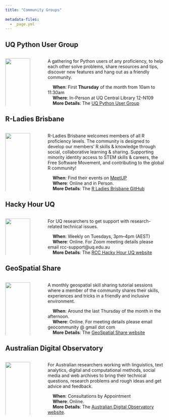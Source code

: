 ```yaml
---
title: "Community Groups"
 
metadata-files:
  - _page.yml
---
```


<!-- ## ResBaz2023Qld -->

<!-- ::: columns -->

<!-- ::: {.column width="17%"} -->

<!-- <p float="left"> -->

<!-- [![](images/ResBazQLD_2023.png){fig-alt="ResBaz2023Qld Logo" width="100%"}](https://resbaz.github.io/resbaz2023qld/) -->

<!-- </p> -->

<!-- ::: -->

<!-- ::: {.column width="3%"} -->

<!-- empty column to create gap -->

<!-- ::: -->

<!-- ::: {.column width="80%"} -->

<!-- The 2023 Queensland Research Bazaar will be a three-day intensive conference held at UQ where researchers will come together to attend workshops and network to up-skill in 'next generation digital research tools and skills'. -->

<!-- Researchers at ALL levels from ALL disciplines. PhD candidates, research Masters students and early career researchers are especially encouraged to attend. -->

<!-- |     **When**: November 21-23 2023 -->

<!-- |     **Where**: UQ St Lucia in the Michie Building -->

<!-- |     **More Details**: The [ResBaz2023Qld Website](https://resbaz.github.io/resbaz2023qld/) -->

<!-- ::: -->

<!-- ::: -->

## UQ Python User Group

::: columns
::: {.column width="17%"}
<p float="left">

[![](images/python-logo-only.svg){fig-alt="Python Logo" width="100%"}](https://bit.ly/uqpug)

</p>
:::

::: {.column width="3%"}
<!-- empty column to create gap -->
:::

::: {.column width="80%"}
A gathering for Python users of any proficiency, to help each other solve problems, share resources and tips, discover new features and hang out as a friendly community.

|     **When**: First **Thursday** of the month from 10am to 11:30am

|     **Where**: In-Person at UQ Central Library 12-N109

|     **More Details**: The [UQ Python User Group](https://bit.ly/uqpug)
:::
:::

## R-Ladies Brisbane

::: columns
::: {.column width="17%"}
<p float="left">

[![](images/rladies.jpg){fig-alt="RLadies Logo" width="100%"}](https://github.com/rladies/meetup-presentations_brisbane)

</p>
:::

::: {.column width="3%"}
<!-- empty column to create gap -->
:::

::: {.column width="80%"}
R-Ladies Brisbane welcomes members of all R proficiency levels. The community is designed to develop our members' R skills & knowledge through social, collaborative learning & sharing. Supporting minority identity access to STEM skills & careers, the Free Software Movement, and contributing to the global R community!

|     **When**: Find their events on [MeetUP](https://www.meetup.com/rladies-brisbane/)

|     **Where**: Online and in Person.

|     **More Details**: The [R Ladies Brisbane GitHub](https://github.com/rladies/meetup-presentations_brisbane)
:::
:::

## Hacky Hour UQ

::: columns
::: {.column width="17%"}
<p float="left">

[![](images/uqhackyhour.png){fig-alt="UQ Hack Hour" width="100%"}](https://rcc.uq.edu.au/meetups#hacky-hour)

</p>
:::

::: {.column width="3%"}
<!-- empty column to create gap -->
:::

::: {.column width="80%"}
For UQ researchers to get support with research-related technical issues.

|     **When**: Weekly on Tuesdays, 3pm--4pm (AEST)

|     **Where**: Online. For Zoom meeting details please email rcc-support\@uq.edu.au

|     **More Details**: The [RCC Hacky Hour UQ website](https://rcc.uq.edu.au/meetups#hacky-hour)
:::
:::

## GeoSpatial Share

::: columns
::: {.column width="17%"}
<p float="left">

[![](images/turkeypin.svg){fig-alt="GeoSpatial Share Logo" width="100%"}](https://brisbane-geocommunity.netlify.app/)

</p>
:::

::: {.column width="3%"}
<!-- empty column to create gap -->
:::

::: {.column width="80%"}
A monthly geospatial skill sharing tutorial sessions where a member of the community shares their skills, experiences and tricks in a friendly and inclusive environment.

|     **When**: Around the last Thursday of the month in the afternoon.

|     **Where**: Online. For meeting details please email geocommunity \@ gmail dot com

|     **More Details**: The [GeoSpatial Share website](https://brisbane-geocommunity.netlify.app/)
:::
:::

## Australian Digital Observatory

::: columns
::: {.column width="17%"}
<p float="left">

[![](images/ado.png){fig-alt="Australia Digital Observatory Logo" width="100%"}](https://www.digitalobservatory.net.au/office-hours/)

</p>
:::

::: {.column width="3%"}
<!-- empty column to create gap -->
:::

::: {.column width="80%"}
For Australian researchers working with linguistics, text analytics, digital and computational methods, social media and web archives to bring their technical questions, research problems and rough ideas and get advice and feedback.

|     **When**: Consultations by Appointment

|     **Where**: Online.

|     **More Details**: The [Australian Digital Observatory website](https://www.digitalobservatory.net.au/office-hours/).
:::
:::
